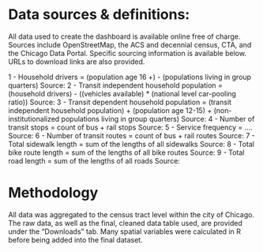 # Data sources & definitions:
All data used to create the dashboard is available online free of charge. Sources include OpenStreetMap, the ACS and decennial census, CTA, and the Chicago Data Portal. Specific sourcing information is available below. URLs to download links are also provided.

1 - Household drivers = (population age 16 +) - (populations living in group quarters)
Source:
2 - Transit independent household population = (household drivers) - ((vehicles available) * (national level car-pooling ratio))
Source:
3 - Transit dependent household population = (transit independent household population) + (population age 12-15) + (non-institutionalized populations living in group quarters)
Source:
4 - Number of transit stops = count of bus + rail stops
Source:
5 - Service frequency = ….
Source:
6 - Number of transit routes = count of bus + rail routes
Source:
7 - Total sidewalk length = sum of the lengths of all sidewalks
Source:
8 - Total bike route length = sum of the lengths of all bike routes
Source:
9 - Total road length = sum of the lengths of all roads
Source:

# Methodology
All data was aggregated to the census tract level within the city of Chicago. The raw data, as well as the final, cleaned data table used, are provided under the “Downloads” tab. Many spatial variables were calculated in R before being added into the final dataset.
